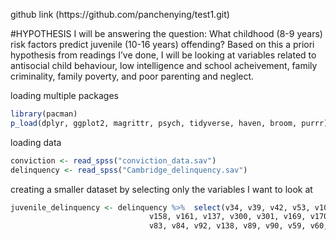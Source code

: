 github link (https://github.com/panchenying/test1.git)

#HYPOTHESIS
I will be answering the question: What childhood (8-9 years) risk factors predict juvenile (10-16 years) offending?
Based on this a priori hypothesis from readings I've done, I will be looking at variables related to antisocial child behaviour, low intelligence and school acheivement, family criminality, family poverty, and poor parenting and neglect.

loading multiple packages
```r
library(pacman)
p_load(dplyr, ggplot2, magrittr, psych, tidyverse, haven, broom, purrr)
```
loading data
```r
conviction <- read_spss("conviction_data.sav")
delinquency <- read_spss("Cambridge_delinquency.sav")
```
creating a smaller dataset by selecting only the variables I want to look at
```r
juvenile_delinquency <- delinquency %>%  select(v34, v39, v42, v53, v108, v103, v147,
                               v158, v161, v137, v300, v301, v169, v170, v171, v172, v175, v177,
                               v83, v84, v92, v138, v89, v90, v59, v60, v62, v63, v123)
```



